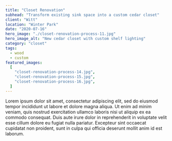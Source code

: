 ```yaml
---
title: "Closet Renovation"
subhead: "Transform existing sink space into a custom cedar closet"
client: "Witt"
location: "Winter Park"
date: "2020-07-16"
hero_image: "./closet-renovation-process-11.jpg"
hero_image_alt: "New cedar closet with custom shelf lighting"
category: "closet"
tags:
  - wood
  - custom
featured_images:
  [
    "closet-renovation-process-14.jpg",
    "closet-renovation-process-15.jpg",
    "closet-renovation-process-16.jpg",
  ]
---
```


Lorem ipsum dolor sit amet, consectetur adipiscing elit, sed do eiusmod tempor incididunt ut labore et dolore magna aliqua. Ut enim ad minim veniam, quis nostrud exercitation ullamco laboris nisi ut aliquip ex ea commodo consequat. Duis aute irure dolor in reprehenderit in voluptate velit esse cillum dolore eu fugiat nulla pariatur. Excepteur sint occaecat cupidatat non proident, sunt in culpa qui officia deserunt mollit anim id est laborum.
